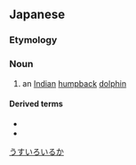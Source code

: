==Japanese==
{{ja-kanjitab|うす|いろ|sort=しろいるか|yomi=irr}}
{{wikipedia|lang=ja|ウスイロイルカ}}
{{wikipedia|lang=ja|ウスイロイルカ属}}

===Etymology===
{{compound|lang=ja|薄色|海豚|tr1=usuiro|tr2=iruka|t1=[[pale]]|t2=[[dolphin]]|sort=うすいろいるか}}

===Noun===
{{ja-noun|うすいろ いるか|ウスイロ イルカ}}

# an [[Indian]] [[humpback]] [[dolphin]]

====Derived terms====
* {{ja-r|支%那%薄%色%海豚|^シ%ナ% ウス%イロ% イルカ}}
* {{ja-r|阿%弗%利%加%薄%色%海豚|^ア%フ%リ%カ% ウス%イロ% イルカ}}

[[Category:ja:Cetaceans|うすいろいるか]]